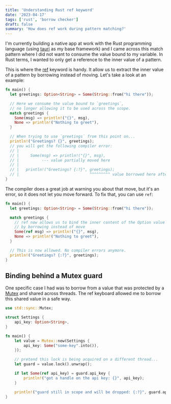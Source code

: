 ```yaml
---
title: 'Understanding Rust ref keyword'
date: '2023-04-17'
tags: ['rust', 'borrow checker']
draft: false
summary: 'How does ref work during pattern matching?'
---
```


I'm currently building a native app at work with the Rust programming language (using
[tauri](https://tauri.app/) as my base framework) and I came across this match pattern where I did
not want to consume the value bound to my variable. In Rust terms, I wanted to only get a reference
to the inner value of a pattern.

This is where the [ref](https://doc.rust-lang.org/std/keyword.ref.html) keyword is handy. It allow
us to extract the inner value of a pattern by borrowing instead of moving. Let's take a look at an
example:

```rust:main.rs
fn main() {
  let greetings: Option<String> = Some(String::from("hi there"));

  // Here we consume the value bound to `greetings`,
  // no longer allowing it to be used across the scope.
  match greetings {
    Some(msg) => println!("{}", msg),
    None => println!("Nothing to greet"),
  }

  // When trying to use `greetings` from this point on...
  println!("Greetings? {}", greetings);
  // you will get the following compiler error:
  // |
  // |     Some(msg) => println!("{}", msg),
  // |          --- value partially moved here
  // |
  // |   println!("Greetings? {:?}", greetings);
  // |                               ^^^^^^^^^ value borrowed here after partial move
}
```

The compiler does a great job at warning you about that move, but it's an error, so it does not let
you move forward. To fix that, you can use `ref`:

```rust:main.rs
fn main() {
  let greetings: Option<String> = Some(String::from("hi there"));

  match greetings {
    // ref now allows us to bind the inner content of the Option value
    // by borrowing instead of move
    Some(ref msg) => println!("{}", msg),
    None => println!("Nothing to greet"),
  }

  // This is now allowed. No compiler errors anymore.
  println!("Greetings? {:?}", greetings);
}
```

## Binding behind a Mutex guard

One specific case I had was to borrow from a value that was protected by a
[Mutex](https://doc.rust-lang.org/std/sync/struct.Mutex.html) and shared across threads. The ref
keyboard allowed me to borrow this shared value in a safe way.

```rust:main.rs
use std::sync::Mutex;

struct Settings {
    api_key: Option<String>,
}

fn main() {
    let value = Mutex::new(Settings {
        api_key: Some("some-key".into()),
    });

    // pretend this lock is being acquired on a different thread...
    let guard = value.lock().unwrap();

    if let Some(ref api_key) = guard.api_key {
        println!("got a handle on the api key: {}", api_key);
    }

    println!("guard still in scope and will be dropped: {:?}", guard.api_key);
}
```
